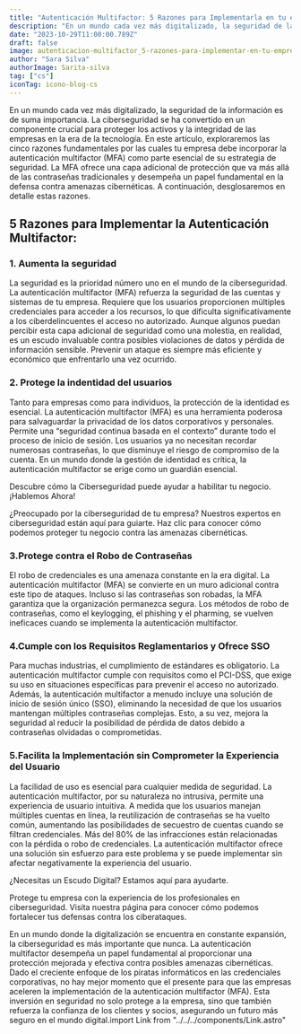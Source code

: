 ```yaml
---
title: "Autenticación Multifactor: 5 Razones para Implementarla en tu empresa"
description: "En un mundo cada vez más digitalizado, la seguridad de la información es de suma importancia. La ciberseguridad se ha convertido en un componente crucial para proteger los activos y la integridad de las empresas en la era de la tecnología. En este artículo, exploraremos las cinco razones fundamentales por las cuales tu empresa debe incorporar la autenticación multifactor (MFA) como parte esencial de su estrategia de seguridad. La MFA ofrece una capa adicional de protección que va más allá de las contraseñas tradicionales y desempeña un papel fundamental en la defensa contra amenazas cibernéticas. A continuación, desglosaremos en detalle estas razones."
date: "2023-10-29T11:00:00.789Z"
draft: false
image: autenticacion-multifactor_5-razones-para-implementar-en-tu-empresa
author: "Sara Silva"
authorImage: Sarita-silva
tag: ["cs"]
iconTag: icono-blog-cs
---
```



En un mundo cada vez más digitalizado, la seguridad de la información es de suma importancia. La ciberseguridad se ha convertido en un componente crucial para proteger los activos y la integridad de las empresas en la era de la tecnología. En este artículo, exploraremos las cinco razones fundamentales por las cuales tu empresa debe incorporar la autenticación multifactor (MFA) como parte esencial de su estrategia de seguridad. La MFA ofrece una capa adicional de protección que va más allá de las contraseñas tradicionales y desempeña un papel fundamental en la defensa contra amenazas cibernéticas. A continuación, desglosaremos en detalle estas razones.

## 5 Razones para Implementar la Autenticación Multifactor:

### 1. Aumenta la seguridad

La seguridad es la prioridad número uno en el mundo de la ciberseguridad. La autenticación multifactor (MFA) refuerza la seguridad de las cuentas y sistemas de tu empresa. Requiere que los usuarios proporcionen múltiples credenciales para acceder a los recursos, lo que dificulta significativamente a los ciberdelincuentes el acceso no autorizado. Aunque algunos puedan percibir esta capa adicional de seguridad como una molestia, en realidad, es un escudo invaluable contra posibles violaciones de datos y pérdida de información sensible. Prevenir un ataque es siempre más eficiente y económico que enfrentarlo una vez ocurrido.

### 2. Protege la indentidad del usuarios

Tanto para empresas como para individuos, la protección de la identidad es esencial. La autenticación multifactor (MFA) es una herramienta poderosa para salvaguardar la privacidad de los datos corporativos y personales. Permite una “seguridad continua basada en el contexto” durante todo el proceso de inicio de sesión. Los usuarios ya no necesitan recordar numerosas contraseñas, lo que disminuye el riesgo de compromiso de la cuenta. En un mundo donde la gestión de identidad es crítica, la autenticación multifactor se erige como un guardián esencial.

Descubre cómo la Ciberseguridad puede ayudar a habilitar tu negocio. ¡Hablemos Ahora!

¿Preocupado por la ciberseguridad de tu empresa? Nuestros expertos en ciberseguridad están aquí para guiarte. Haz clic para conocer cómo podemos proteger tu negocio contra las amenazas cibernéticas.

<Link text="¡descubre cómo!" href="#form" />

### 3.Protege contra el Robo de Contraseñas

El robo de credenciales es una amenaza constante en la era digital. La autenticación multifactor (MFA) se convierte en un muro adicional contra este tipo de ataques. Incluso si las contraseñas son robadas, la MFA garantiza que la organización permanezca segura. Los métodos de robo de contraseñas, como el keylogging, el phishing y el pharming, se vuelven ineficaces cuando se implementa la autenticación multifactor.

### 4.Cumple con los Requisitos Reglamentarios y Ofrece SSO

Para muchas industrias, el cumplimiento de estándares es obligatorio. La autenticación multifactor cumple con requisitos como el PCI-DSS, que exige su uso en situaciones específicas para prevenir el acceso no autorizado. Además, la autenticación multifactor a menudo incluye una solución de inicio de sesión único (SSO), eliminando la necesidad de que los usuarios mantengan múltiples contraseñas complejas. Esto, a su vez, mejora la seguridad al reducir la posibilidad de pérdida de datos debido a contraseñas olvidadas o comprometidas.

### 5.Facilita la Implementación sin Comprometer la Experiencia del Usuario

La facilidad de uso es esencial para cualquier medida de seguridad. La autenticación multifactor, por su naturaleza no intrusiva, permite una experiencia de usuario intuitiva. A medida que los usuarios manejan múltiples cuentas en línea, la reutilización de contraseñas se ha vuelto común, aumentando las posibilidades de secuestro de cuentas cuando se filtran credenciales. Más del 80% de las infracciones están relacionadas con la pérdida o robo de credenciales. La autenticación multifactor ofrece una solución sin esfuerzo para este problema y se puede implementar sin afectar negativamente la experiencia del usuario.

¿Necesitas un Escudo Digital? Estamos aquí para ayudarte.

Protege tu empresa con la experiencia de los profesionales en ciberseguridad. Visita nuestra página para conocer cómo podemos fortalecer tus defensas contra los ciberataques.

<Link text="¡descubre cómo!" href="/ciberseguridad" />

En un mundo donde la digitalización se encuentra en constante expansión, la ciberseguridad es más importante que nunca. La autenticación multifactor desempeña un papel fundamental al proporcionar una protección mejorada y efectiva contra posibles amenazas cibernéticas. Dado el creciente enfoque de los piratas informáticos en las credenciales corporativas, no hay mejor momento que el presente para que las empresas aceleren la implementación de la autenticación multifactor (MFA). Esta inversión en seguridad no solo protege a la empresa, sino que también refuerza la confianza de los clientes y socios, asegurando un futuro más seguro en el mundo digital.import Link from "../../../components/Link.astro"
